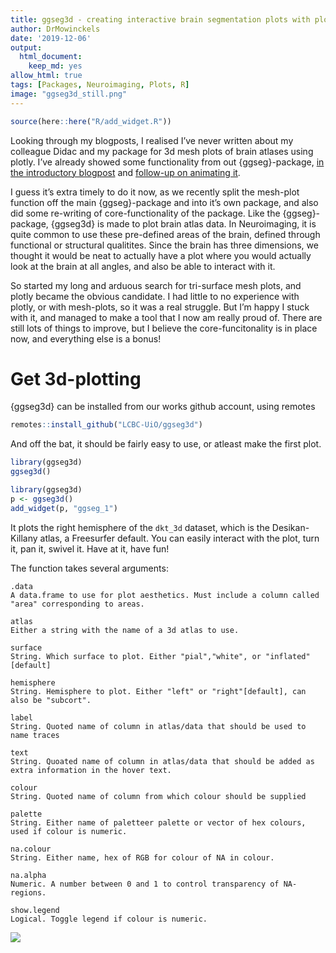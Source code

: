 ```yaml
---
title: ggseg3d - creating interactive brain segmentation plots with plotly
author: DrMowinckels
date: '2019-12-06'
output:
  html_document:
    keep_md: yes
allow_html: true
tags: [Packages, Neuroimaging, Plots, R]
image: "ggseg3d_still.png"
---
```


```r
source(here::here("R/add_widget.R"))
```

Looking through my blogposts, I realised I've never written about my colleague Didac and my package for 3d mesh plots of brain atlases using plotly.
I've already showed some functionality from out {ggseg}-package, [in the introductory blogpost](blog/introducing-the-ggseg-r-package-for-brain-segmentations/) and [follow-up on animating it](blog/get-the-brain-animated/). 

I guess it's extra timely to do it now, as we recently split the mesh-plot function off the main {ggseg}-package and into it's own package, and also did some re-writing of core-functionality of the package. 
Like the {ggseg}-package, {ggseg3d} is made to plot brain atlas data. 
In Neuroimaging, it is quite common to use these pre-defined areas of the brain, defined through functional or structural qualitites.
Since the brain has three dimensions, we thought it would be neat to actually have a plot where you would actually look at the brain at all angles, and also be able to interact with it.

So started my long and arduous search for tri-surface mesh plots, and plotly became the obvious candidate. 
I had little to no experience with plotly, or with mesh-plots, so it was a real struggle.
But I'm happy I stuck with it, and managed to make a tool that I now am really proud of. 
There are still lots of things to improve, but I believe the core-funcitonality is in place now, and everything else is a bonus!

# Get 3d-plotting

{ggseg3d} can be installed from our works github account, using remotes

```r
remotes::install_github("LCBC-UiO/ggseg3d")
```

And off the bat, it should be fairly easy to use, or atleast make the first plot.

```r
library(ggseg3d)
ggseg3d()
```
```r
library(ggseg3d)
p <- ggseg3d()
add_widget(p, "ggseg_1")
```


It plots the right hemisphere of the `dkt_3d` dataset, which is the Desikan-Killany atlas, a Freesurfer default. 
You can easily interact with the plot, turn it, pan it, swivel it. 
Have at it, have fun!

The function takes several arguments:
```
.data	
A data.frame to use for plot aesthetics. Must include a column called "area" corresponding to areas.

atlas	
Either a string with the name of a 3d atlas to use.

surface	
String. Which surface to plot. Either "pial","white", or "inflated"[default]

hemisphere	
String. Hemisphere to plot. Either "left" or "right"[default], can also be "subcort".

label	
String. Quoted name of column in atlas/data that should be used to name traces

text	
String. Quoated name of column in atlas/data that should be added as extra information in the hover text.

colour	
String. Quoted name of column from which colour should be supplied

palette	
String. Either name of paletteer palette or vector of hex colours, used if colour is numeric.

na.colour	
String. Either name, hex of RGB for colour of NA in colour.

na.alpha	
Numeric. A number between 0 and 1 to control transparency of NA-regions.

show.legend	
Logical. Toggle legend if colour is numeric.
```

![](ggseg3d_still.png)


